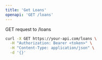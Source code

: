 ```yaml
---
title: 'Get Loans'
openapi: 'GET /loans'
---
```


GET request to /loans

```bash
curl -X GET https://your-api.com/loans \
  -H "Authorization: Bearer <token>" \
  -H "Content-Type: application/json" \
  -d '{}'
